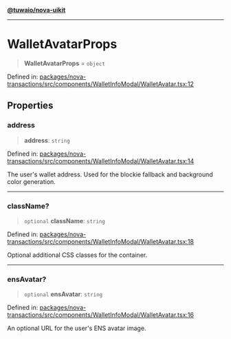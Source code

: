 [**@tuwaio/nova-uikit**](../../../README.md)

***

# WalletAvatarProps

> **WalletAvatarProps** = `object`

Defined in: [packages/nova-transactions/src/components/WalletInfoModal/WalletAvatar.tsx:12](https://github.com/TuwaIO/nova-uikit/blob/a6935ad165181db46094cc50c0501928d06a176c/packages/nova-transactions/src/components/WalletInfoModal/WalletAvatar.tsx#L12)

## Properties

### address

> **address**: `string`

Defined in: [packages/nova-transactions/src/components/WalletInfoModal/WalletAvatar.tsx:14](https://github.com/TuwaIO/nova-uikit/blob/a6935ad165181db46094cc50c0501928d06a176c/packages/nova-transactions/src/components/WalletInfoModal/WalletAvatar.tsx#L14)

The user's wallet address. Used for the blockie fallback and background color generation.

***

### className?

> `optional` **className**: `string`

Defined in: [packages/nova-transactions/src/components/WalletInfoModal/WalletAvatar.tsx:18](https://github.com/TuwaIO/nova-uikit/blob/a6935ad165181db46094cc50c0501928d06a176c/packages/nova-transactions/src/components/WalletInfoModal/WalletAvatar.tsx#L18)

Optional additional CSS classes for the container.

***

### ensAvatar?

> `optional` **ensAvatar**: `string`

Defined in: [packages/nova-transactions/src/components/WalletInfoModal/WalletAvatar.tsx:16](https://github.com/TuwaIO/nova-uikit/blob/a6935ad165181db46094cc50c0501928d06a176c/packages/nova-transactions/src/components/WalletInfoModal/WalletAvatar.tsx#L16)

An optional URL for the user's ENS avatar image.
